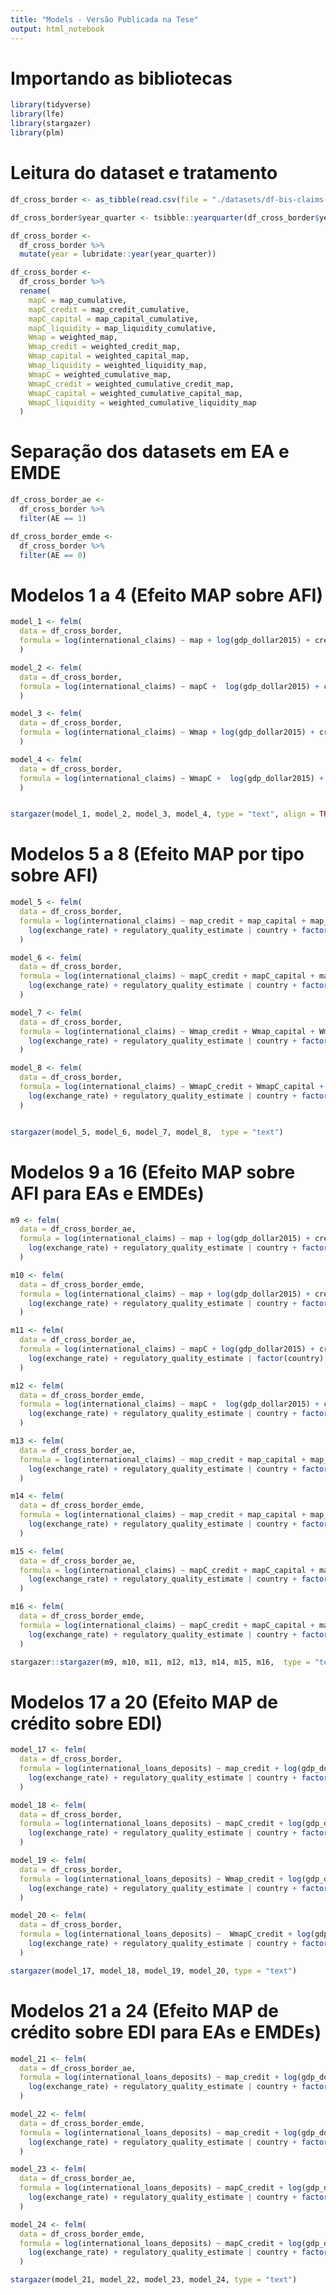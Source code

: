 ```yaml
---
title: "Models - Versão Publicada na Tese"
output: html_notebook
---
```

# Importando as bibliotecas
```r
library(tidyverse)
library(lfe)
library(stargazer)
library(plm)
```

# Leitura do dataset e tratamento
```r
df_cross_border <- as_tibble(read.csv(file = "./datasets/df-bis-claims-cross-border-tese.csv"))

df_cross_border$year_quarter <- tsibble::yearquarter(df_cross_border$year_quarter)

df_cross_border <-
  df_cross_border %>%
  mutate(year = lubridate::year(year_quarter))

df_cross_border <-
  df_cross_border %>%
  rename(
    mapC = map_cumulative,
    mapC_credit = map_credit_cumulative,
    mapC_capital = map_capital_cumulative,
    mapC_liquidity = map_liquidity_cumulative,
    Wmap = weighted_map,
    Wmap_credit = weighted_credit_map,
    Wmap_capital = weighted_capital_map,
    Wmap_liquidity = weighted_liquidity_map,
    WmapC = weighted_cumulative_map,
    WmapC_credit = weighted_cumulative_credit_map,
    WmapC_capital = weighted_cumulative_capital_map,
    WmapC_liquidity = weighted_cumulative_liquidity_map
  )
```

# Separação dos datasets em EA e EMDE
```r
df_cross_border_ae <-
  df_cross_border %>%
  filter(AE == 1)

df_cross_border_emde <-
  df_cross_border %>%
  filter(AE == 0)
```

# Modelos 1 a 4  (Efeito MAP sobre AFI)
```r
model_1 <- felm(
  data = df_cross_border,
  formula = log(international_claims) ~ map + log(gdp_dollar2015) + credit_gdp_gap + log(exchange_rate) + regulatory_quality_estimate | country + factor(year)
  )

model_2 <- felm(
  data = df_cross_border,
  formula = log(international_claims) ~ mapC +  log(gdp_dollar2015) + credit_gdp_gap + log(exchange_rate) + regulatory_quality_estimate   | country + factor(year)
  )

model_3 <- felm(
  data = df_cross_border,
  formula = log(international_claims) ~ Wmap + log(gdp_dollar2015) + credit_gdp_gap + log(exchange_rate) + regulatory_quality_estimate | country + factor(year)
  )

model_4 <- felm(
  data = df_cross_border,
  formula = log(international_claims) ~ WmapC +  log(gdp_dollar2015) + credit_gdp_gap + log(exchange_rate) + regulatory_quality_estimate   | country + factor(year)
  )


stargazer(model_1, model_2, model_3, model_4, type = "text", align = TRUE, dep.var.labels = c("log International Claims", "log International Claims"))

```

# Modelos 5 a 8  (Efeito MAP por tipo sobre AFI)
```r
model_5 <- felm(
  data = df_cross_border,
  formula = log(international_claims) ~ map_credit + map_capital + map_liquidity + log(gdp_dollar2015) + credit_gdp_gap + 
    log(exchange_rate) + regulatory_quality_estimate | country + factor(year)
  )

model_6 <- felm(
  data = df_cross_border,
  formula = log(international_claims) ~ mapC_credit + mapC_capital + mapC_liquidity + log(gdp_dollar2015) + credit_gdp_gap + 
    log(exchange_rate) + regulatory_quality_estimate | country + factor(year)
  )

model_7 <- felm(
  data = df_cross_border,
  formula = log(international_claims) ~ Wmap_credit + Wmap_capital + Wmap_liquidity + log(gdp_dollar2015) + credit_gdp_gap + 
    log(exchange_rate) + regulatory_quality_estimate | country + factor(year)
  )

model_8 <- felm(
  data = df_cross_border,
  formula = log(international_claims) ~ WmapC_credit + WmapC_capital + WmapC_liquidity + log(gdp_dollar2015) + credit_gdp_gap + 
    log(exchange_rate) + regulatory_quality_estimate | country + factor(year)
  )


stargazer(model_5, model_6, model_7, model_8,  type = "text")
```

# Modelos 9 a 16 (Efeito MAP sobre AFI para EAs e EMDEs)
```r
m9 <- felm(
  data = df_cross_border_ae,
  formula = log(international_claims) ~ map + log(gdp_dollar2015) + credit_gdp_gap + 
    log(exchange_rate) + regulatory_quality_estimate | country + factor(year)
  )

m10 <- felm(
  data = df_cross_border_emde,
  formula = log(international_claims) ~ map + log(gdp_dollar2015) + credit_gdp_gap + 
    log(exchange_rate) + regulatory_quality_estimate | country + factor(year)
  )

m11 <- felm(
  data = df_cross_border_ae,
  formula = log(international_claims) ~ mapC + log(gdp_dollar2015) + credit_gdp_gap + 
    log(exchange_rate) + regulatory_quality_estimate | factor(country) + factor(year)
  )

m12 <- felm(
  data = df_cross_border_emde,
  formula = log(international_claims) ~ mapC +  log(gdp_dollar2015) + credit_gdp_gap + 
    log(exchange_rate) + regulatory_quality_estimate | country + factor(year)
  )

m13 <- felm(
  data = df_cross_border_ae,
  formula = log(international_claims) ~ map_credit + map_capital + map_liquidity + log(gdp_dollar2015) + credit_gdp_gap + 
    log(exchange_rate) + regulatory_quality_estimate | country + factor(year)
  )

m14 <- felm(
  data = df_cross_border_emde,
  formula = log(international_claims) ~ map_credit + map_capital + map_liquidity + log(gdp_dollar2015) + credit_gdp_gap + 
    log(exchange_rate) + regulatory_quality_estimate | country + factor(year)
  )

m15 <- felm(
  data = df_cross_border_ae,
  formula = log(international_claims) ~ mapC_credit + mapC_capital + mapC_liquidity + log(gdp_dollar2015) + credit_gdp_gap + 
    log(exchange_rate) + regulatory_quality_estimate | country + factor(year)
  )

m16 <- felm(
  data = df_cross_border_emde,
  formula = log(international_claims) ~ mapC_credit + mapC_capital + mapC_liquidity + log(gdp_dollar2015) + credit_gdp_gap + 
    log(exchange_rate) + regulatory_quality_estimate | country + factor(year)
  )

stargazer::stargazer(m9, m10, m11, m12, m13, m14, m15, m16,  type = "text")
```

# Modelos 17 a 20  (Efeito MAP de crédito sobre EDI)
```r
model_17 <- felm(
  data = df_cross_border,
  formula = log(international_loans_deposits) ~ map_credit + log(gdp_dollar2015) + credit_gdp_gap + 
    log(exchange_rate) + regulatory_quality_estimate | country + factor(year)
  )

model_18 <- felm(
  data = df_cross_border,
  formula = log(international_loans_deposits) ~ mapC_credit + log(gdp_dollar2015) + credit_gdp_gap + 
    log(exchange_rate) + regulatory_quality_estimate | country + factor(year)
  )

model_19 <- felm(
  data = df_cross_border,
  formula = log(international_loans_deposits) ~ Wmap_credit + log(gdp_dollar2015) + credit_gdp_gap + 
    log(exchange_rate) + regulatory_quality_estimate | country + factor(year)
  )

model_20 <- felm(
  data = df_cross_border,
  formula = log(international_loans_deposits) ~  WmapC_credit + log(gdp_dollar2015) + credit_gdp_gap + 
    log(exchange_rate) + regulatory_quality_estimate | country + factor(year)
  )

stargazer(model_17, model_18, model_19, model_20, type = "text")
```

# Modelos 21 a 24 (Efeito MAP de crédito sobre EDI para EAs e EMDEs)
```r
model_21 <- felm(
  data = df_cross_border_ae,
  formula = log(international_loans_deposits) ~ map_credit + log(gdp_dollar2015) + credit_gdp_gap + 
    log(exchange_rate) + regulatory_quality_estimate | country + factor(year_quarter)
  )

model_22 <- felm(
  data = df_cross_border_emde,
  formula = log(international_loans_deposits) ~ map_credit + log(gdp_dollar2015) + credit_gdp_gap + 
    log(exchange_rate) + regulatory_quality_estimate | country + factor(year_quarter)
  )

model_23 <- felm(
  data = df_cross_border_ae,
  formula = log(international_loans_deposits) ~ mapC_credit + log(gdp_dollar2015) + credit_gdp_gap + 
    log(exchange_rate) + regulatory_quality_estimate | country + factor(year_quarter)
  )

model_24 <- felm(
  data = df_cross_border_emde,
  formula = log(international_loans_deposits) ~ mapC_credit + log(gdp_dollar2015) + credit_gdp_gap + 
    log(exchange_rate) + regulatory_quality_estimate | country + factor(year_quarter)
  )

stargazer(model_21, model_22, model_23, model_24, type = "text")
```



